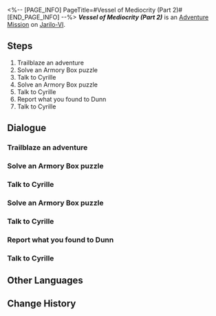 <%-- [PAGE_INFO]
PageTitle=#Vessel of Mediocrity (Part 2)#
[END_PAGE_INFO] --%>
{{Stub|Dialogue.}}
{{Mission Infobox
|id            = 2011103
|title         = 
|image         = <!--Mission Vessel of Mediocrity (Part 2).png-->
|type          = Adventure
|event_name    = 
|chapter       = 
|requirements  = 
* [[Adventure Mission]] ''[[Vessel of Mediocrity (Part 1)]]'' completed
* [[Trailblaze Mission]] ''[[Young Guard]]'' completed
|summary       = You bump into Cyrille again in the Silvermane Guard Restricted Zone... And she's no longer a little girl. She seems to have regained her memories but refuses to share them with you, claiming it's for your own good. Unfortunately, you haven't received any useful information from Dunn either.
|characters    = Cyrille; Dunn; Mysterious Woman; Trailblazer
|startLocation = [[Jarilo-VI]] - [[Silvermane Guard Restricted Zone]]
|world         = Jarilo-VI
|area          = Silvermane Guard Restricted Zone
|prev          = Vessel of Mediocrity (Part 1)
|next          = 
|exp           = 100
|credits       = 7000
|stellarJade   = 30
|other         = {{Card List|Adventure Log*3; Shield (Item)*100}}
}}
'''''Vessel of Mediocrity (Part 2)''''' is an [[Adventure Mission]] on [[Jarilo-VI]].

==Steps==
# Trailblaze an adventure
# Solve an Armory Box puzzle
# Talk to Cyrille
# Solve an Armory Box puzzle
# Talk to Cyrille
# Report what you found to Dunn
# Talk to Cyrille

<!--
==Gameplay Notes==

--><!--
==Trial Character==

-->
==Dialogue==
{{Stub Dialogue}}
===Trailblaze an adventure===
{{Mission Description|type=adventure|location=Silvermane Guard Restricted Zone|Those on the Path of Trailblaze will encounter all kinds of strange people and odd anecdotes during the journey. Not only do these trivial stories fill up trailblazers' journals, but they also deepen their connections to all worlds.}}
{{Dialogue Start}}
:{{tx}}
{{Dialogue End}}

===Solve an Armory Box puzzle===
{{Mission Description|type=adventure|location=<!--to be added-->|update|You bump into Cyrille again in the Silvermane Guard Restricted Zone... And she's no longer a little girl.<br />Cyrille's still being confounded by box-like puzzles puzzles and needs your help.}}
{{Dialogue Start}}
:{{tx}}
{{Dialogue End}}

===Talk to Cyrille===
{{Mission Description|type=adventure|location=Silvermane Guard Restricted Zone|update|You bump into Cyrille again in the Silvermane Guard Restricted Zone... And she's no longer a little girl.<br />This is the third time that you've helped her solve puzzles.<br />Talk to her and see if she'd like to share anything with you.}}
{{Dialogue Start}}
:{{tx}}
{{Dialogue End}}

===Solve an Armory Box puzzle===
{{Mission Description|type=adventure|location=<!--to be added-->|update|You bump into Cyrille again in the Silvermane Guard Restricted Zone... And she's no longer a little girl.<br />It worked &mdash; she finally seems to have regained some of her memory fragments.<br />Keep at it. Solve another puzzle for her, and maybe she'll be able to completely rediscover herself...}}
{{Dialogue Start}}
:{{tx}}
{{Dialogue End}}

===Talk to Cyrille===
{{Mission Description|type=adventure|location=Silvermane Guard Restricted Zone|update|You bump into Cyrille again in the Silvermane Guard Restricted Zone... And she's no longer a little girl.<br />You've helped her solve the fourth box puzzle.<br />Talk to her... Perhaps this time, she'll finally be ready to tell you the truth.}}
{{Dialogue Start}}
:{{tx}}
{{Dialogue End}}

===Report what you found to Dunn===
{{Mission Description|type=adventure|location=Silvermane Guard Restricted Zone|update|You bump into Cyrille again in the Silvermane Guard Restricted Zone... And she's no longer a little girl.<br />She seems to have recovered her memories, but refuses to share them with you. According to her, it's for your own good.<br />In any case, you feel duty-bound to report this to the Silvermane supervisor on duty... Go chat with your old friend Dunn.}}
{{Dialogue Start}}
:{{tx}}
{{Dialogue End}}

===Talk to Cyrille===
{{Mission Description|type=adventure|location=Silvermane Guard Restricted Zone|update|You bump into Cyrille again in the Silvermane Guard Restricted Zone... And she's no longer a little girl.<br />It worked &mdash; she finally seems to have regained some of her memory fragments.<br />Keep at it. Solve another puzzle for her, and maybe she'll be able to completely rediscover herself...}}
{{Dialogue Start}}
:{{tx}}
{{Dialogue End}}

==Other Languages==
{{Other Languages
|en   = Vessel of Mediocrity (Part 2)
|zhs  = 庸人的容器•其二
|zht  = 庸人的容器•其二
|ja   = 凡人の容器・その2
|ko   = 어리석은 자의 용기(容器)•2
|es   = Recipiente de la mediocridad&nbsp;II
|fr   = Réceptacle de médiocrité (partie&nbsp;2)
|ru   = Сосуд заурядности II
|th   = ภาชนะแห่งสามัญ 2
|vi   = Rương Của Kẻ Tầm Thường-2
|de   = Behältnis des Mittelmaßes (Teil 2)
|id   = Wadah Orang Biasa (Bagian II)
|pt   = Recipiente da Mediocridade (Parte 2)
}}

==Change History==
{{Change History|1.0}}
